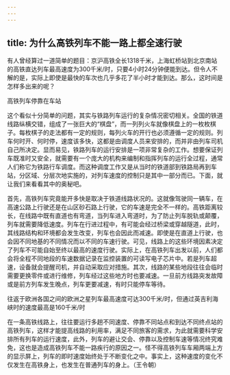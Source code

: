```yaml
---
---
---
```

title: 为什么高铁列车不能一路上都全速行驶
---




有人曾经算过一道简单的题目：京沪高铁全长1318千米，上海虹桥站到北京南站的高铁直达列车最高速度为300千米/时，只要4小时24分钟便能到达。但令人不解的是，实际上即使是最快的车次也几乎多花了半小时才能到达。那么，这时间是怎样多出来的呢？

高铁列车停靠在车站



这个看似十分简单的问题，其实与铁路列车运行的复杂情况密切相关。全国的铁道线路纵横交错，组成了一张巨大的“棋盘”，而一列列火车就像棋盘上的一枚枚棋子。每枚棋子的走法都有一定的规则，每列火车的开行也必须遵循一定的规则。列车何时开、何时停，速度该多快，这都是由调度人员来安排的，而并非由列车司机自己所决定。显而易见，铁路列车的运行安排是一项非常复杂的工作。想要保证列车既准时又安全，就需要有一个庞大的机构来编制和指挥列车的运行全过程，通常人们称它为铁路行车调度。而这种调度工作又是从当时的铁道部到铁路局再到车站，分区域、分层次地实施的，对列车速度的控制只是其中一部分而已。下面，就让我们来看看其中的奥秘吧。

首先，高铁列车究竟能开多快是取决于铁道线路状况的。这就像驾驶同一辆车，在高速公路上行驶还是在山区砂石路上行驶，它的车速是完全不一样的。高铁距离较长，在线路中既有直道也有弯道，当列车进入弯道时，为了防止列车脱轨或颠覆，列车就需要降低速度。列车在行进过程中，有可能会经过桥梁或穿越隧道，此时，其线路结构和环境都会发生改变，列车也会因此而减速。即使是在直道上行驶，也会因不同地基的不同情况而以不同的车速行驶。可见，线路上的这些环境因素决定了列车不可能自始至终以最高的速度行驶。实际上，在高铁列车出发以前，人们都会将全程不同地段的车速数据记录在监控装置的可读写电子芯片中。若是列车超速，设备就会提醒司机，并自动采取应对措施。其次，线路的某些地段往往会临时需要更换零件或进行维修，列车经过这些地方时也要减速。一旦前方线路突发故障或是前方列车发生晚点，列车更要减速，有时只能停车等待。

往返于欧洲各国之间的欧洲之星列车最高速度可达300千米/时，但通过英吉利海峡时的速度最高是160千米/时



在一条高铁线路上，往往要运行多趟不同速度、停靠不同站点和到达不同终点站的高铁列车，这样才能提高线路的利用率，满足不同旅客的需求，为此就需要科学安排所有列车的运行速度，此外，列车的避让交会、停靠以及控制车速等情况终究难免，这也是造成高铁列车不能一路疾行的原因之一。怪不得高铁列车车厢两端上方的显示屏上，列车的即时速度始终处于不断变化之中。事实上，这种速度的变化不仅发生在高铁身上，也发生在普通列车的身上。（王令朝）